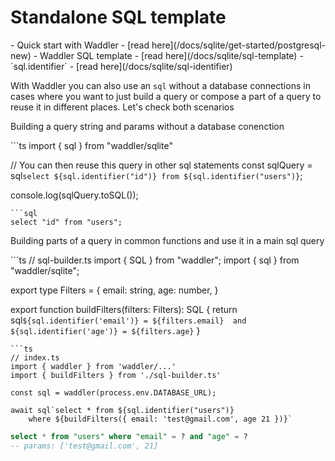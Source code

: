 
# Standalone SQL template
<Prerequisites>
- Quick start with Waddler - [read here](/docs/sqlite/get-started/postgresql-new)
- Waddler SQL template - [read here](/docs/sqlite/sql-template)
- `sql.identifier` - [read here](/docs/sqlite/sql-identifier)
</Prerequisites>
<br/>

With Waddler you can also use an `sql` without a database connections in cases where you want to just build a query
or compose a part of a query to reuse it in different places. Let's check both scenarios

Building a query string and params without a database conenction
<Section>
```ts
import { sql } from "waddler/sqlite"

// You can then reuse this query in other sql statements
const sqlQuery = sql`select ${sql.identifier("id")} from ${sql.identifier("users")}`;

console.log(sqlQuery.toSQL());
```
```sql
select "id" from "users";
```
</Section>

Building parts of a query in common functions and use it in a main sql query
<Section>
```ts
// sql-builder.ts
import { SQL } from "waddler";
import { sql } from "waddler/sqlite";

export type Filters = {
    email: string,
    age: number,
}

export function buildFilters(filters: Filters): SQL {
    return sql`${sql.identifier('email')} = ${filters.email} 
                and ${sql.identifier('age')} = ${filters.age}`
}

```
```ts
// index.ts
import { waddler } from 'waddler/...'
import { buildFilters } from './sql-builder.ts'

const sql = waddler(process.env.DATABASE_URL);

await sql`select * from ${sql.identifier("users")} 
    where ${buildFilters({ email: 'test@gmail.com', age 21 })}`
```
```sql
select * from "users" where "email" = ? and "age" = ?
-- params: ['test@gmail.com', 21]
```
</Section>
